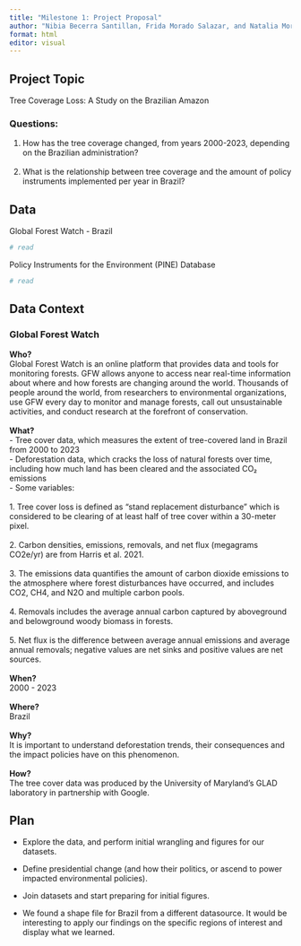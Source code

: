 ```yaml
---
title: "Milestone 1: Project Proposal"
author: "Nibia Becerra Santillan, Frida Morado Salazar, and Natalia Morales Flores"
format: html
editor: visual
---
```


## Project Topic

Tree Coverage Loss: A Study on the Brazilian Amazon

### Questions:

1.  How has the tree coverage changed, from years 2000-2023, depending on the Brazilian administration?\
    \
2.  What is the relationship between tree coverage and the amount of policy instruments implemented per year in Brazil?

## Data

Global Forest Watch - Brazil

```r
# read
```

Policy Instruments for the Environment (PINE) Database

```r
# read
```

## Data Context

### Global Forest Watch

**Who?** \
Global Forest Watch is an online platform that provides data and tools for monitoring forests. GFW allows anyone to access near real-time information about where and how forests are changing around the world. Thousands of people around the world, from researchers to environmental organizations, use GFW every day to monitor and manage forests, call out unsustainable activities, and conduct research at the forefront of conservation.\
\
**What?**\
- Tree cover data, which measures the extent of tree-covered land in Brazil from 2000 to 2023\
- Deforestation data, which cracks the loss of natural forests over time, including how much land has been cleared and the associated CO₂ emissions\
- Some variables:\
\
1. Tree cover loss is defined as “stand replacement disturbance” which is considered to be clearing of at least half of tree cover within a 30-meter pixel.\
\
2. Carbon densities, emissions, removals, and net flux (megagrams CO2e/yr) are from Harris et al. 2021.\
\
3. The emissions data quantifies the amount of carbon dioxide emissions to the atmosphere where forest disturbances have occurred, and includes CO2, CH4, and N2O and multiple carbon pools.\
\
4. Removals includes the average annual carbon captured by aboveground and belowground woody biomass in forests.\
\
5. Net flux is the difference between average annual emissions and average annual removals; negative values are net sinks and positive values are net sources.\
\
**When?**\
2000 - 2023\
\
**Where?**\
Brazil\
\
**Why?**\
It is important to understand deforestation trends, their consequences and the impact policies have on this phenomenon.\
\
**How?**\
The tree cover data was produced by the University of Maryland's GLAD laboratory in partnership with Google.

## Plan

- Explore the data, and perform initial wrangling and figures for our datasets. 

- Define presidential change (and how their politics, or ascend to power impacted environmental policies).

- Join datasets and start preparing for initial figures.

- We found a shape file for Brazil from a different datasource. It would be interesting to apply our findings on the specific regions of interest and display what we learned.


